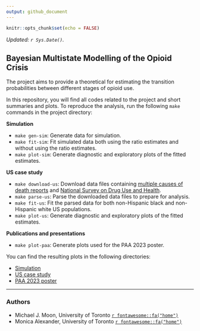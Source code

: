 ```yaml
---
output: github_document
---
```


```r
knitr::opts_chunk$set(echo = FALSE)
```

_Updated: `r Sys.Date()`._

## Bayesian Multistate Modelling of the Opioid Crisis

The project aims to provide a theoretical for estimating the transition probabilities between different stages of opioid use.

In this repository, you will find all codes related to the project and short summaries and plots. To reproduce the analysis, run the following `make` commands in the project directory:

**Simulation**

+  `make gen-sim`: Generate data for simulation.
+  `make fit-sim`: Fit simulated data both using the ratio estimates and without using the ratio estimates.
+  `make plot-sim`: Generate diagnostic and exploratory plots of the fitted estimates.

**US case study**

+  `make download-us`: Download data files containing [multiple causes of death reports](https://www.cdc.gov/nchs/data_access/vitalstatsonline.htm#Mortality_Multiple) and [National Survey on Drug Use and Health](https://www.samhsa.gov/data/data-we-collect/nsduh-national-survey-drug-use-and-health).
+  `make parse-us`: Parse the downloaded data files to prepare for analysis.
+  `make fit-us`: Fit the parsed data for both non-Hispanic black and non-Hispanic white US populations.
+  `make plot-us`: Generate diagnostic and exploratory plots of the fitted estimates.

**Publications and presentations**

+  `make plot-paa`: Generate plots used for the PAA 2023 poster.

You can find the resulting plots in the following directories:

+  [Simulation](results/sim)
+  [US case study](results/us)
+  [PAA 2023 poster](results/paa-poster)

------------
### Authors 

- Michael J. Moon, University of Toronto [`r fontawesome::fa("home")`](//micbon.com)
- Monica Alexander, University of Toronto [`r fontawesome::fa("home")`](//monicaalexander.com)
